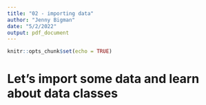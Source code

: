 ```yaml
---
title: "02 - importing data"
author: "Jenny Bigman"
date: "5/2/2022"
output: pdf_document
---
```


```r
knitr::opts_chunk$set(echo = TRUE)
```

# Let's import some data and learn about data classes

```r


```